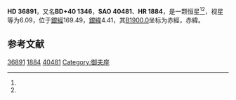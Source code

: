 {{Starbox begin
| name = HD 36891
}}
{{Starbox observe
| epoch = [[J2000.0|J2000.0]]
| constell = {{星座名待查}}<ref name=SIMBAD>{{cite web
 | url=http://simbad.u-strasbg.fr/simbad/sim-id?Ident=HR+1884
 | title =Pulsating variable Star
 | publisher=Centre de Données astronomiques de Strasbourg
 | work=SIMBAD
 | accessdate=2012-07-13}}</ref><ref name=DATA>{{cite web
 | url=http://vizier.u-strasbg.fr/viz-bin/VizieR-5?-out.add=.&-source=5050&-corr=PK=HR&-out.max=9999&HR=1884
 | title=VizieR Detailed Page
 | accessdate=2012-07-13
 | archive-date=2016-03-05
 | archive-url=https://web.archive.org/web/20160305031628/http://vizier.u-strasbg.fr/viz-bin/VizieR-5?-out.add=.&-source=5050&-corr=PK=HR&-out.max=9999&HR=1884
 | dead-url=no
 }}</ref>
| 星官 = 
| ra = {{RA|5|36|52.4}}<ref name=SIMBAD /><ref name=DATA />
| dec = {{DEC|+40|10|56}}<ref name=SIMBAD /><ref name=DATA />
| appmag_v = 6.09<ref name=SIMBAD /><ref name=DATA />
}}
{{Starbox character
| class = G3Ib+F<ref name=SIMBAD /><ref name=DATA />
| b-v = 1.03<ref name=SIMBAD /><ref name=DATA />
| u-b = 0.69<ref name=SIMBAD /><ref name=DATA />
| r-i = <ref name=SIMBAD /><ref name=DATA />
| variable = 
}}
{{Starbox astrometry
| radial_v = 0.69
| prop_mo_ra = -18
| parallax = 
| p_error = 
}}
{{Starbox catalog
| names =BD+40 1346，[[SAO星表|SAO]] 40481，[[HD星表|HD]] 36891，[[HR星表|HR]] 1884}}
{{Starbox reference |Simbad=HR+1884}}
{{Starbox end}}

'''HD 36891'''，又名'''BD+40 1346'''，'''SAO 40481'''、'''HR 1884'''，是一颗恒星<ref name=SIMBAD /><ref name=DATA />，视星等为6.09，位于[[銀道座標系|銀經]]169.49，[[銀道座標系|銀緯]]4.41，其[[B1900.0|B1900.0]]坐标为赤經{{RA|5|29|53.1}}，赤緯{{DEC|+40|4.41|4}}。

== 参考文献 ==
{{reflist}}

{{star-stub}}

[[Category:HD和HDE天體|36891]]
[[Category:HR天體|1884]]
[[Category:SAO天體|40481]]
[[Category:御夫座|Category:御夫座]]